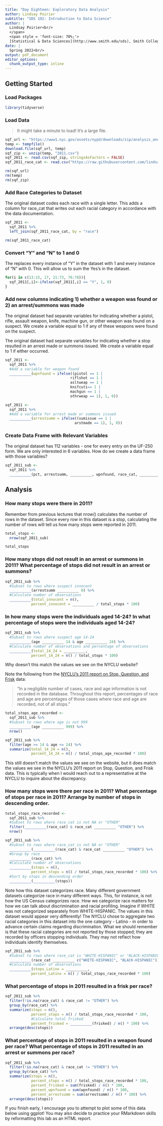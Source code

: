 ```yaml
---
title: "Day Eighteen: Exploratory Data Analysis"
author: Lindsay Poirier
subtitle: "SDS 192: Introduction to Data Science"
author: |
  Lindsay Poirier<br/>
  </span>
  <span style = 'font-size: 70%;'>
  [Statistical & Data Sciences](http://www.smith.edu/sds), Smith College<br/>
date: |
  Spring 2022<br/>
output: pdf_document
editor_options: 
  chunk_output_type: inline
---
```


## Getting Started

### Load Packages

```r
library(tidyverse)

```

### Load Data

> It might take a minute to load! It's a large file.

```r
sqf_url <- "https://www1.nyc.gov/assets/nypd/downloads/zip/analysis_and_planning/stop-question-frisk/sqf-2011-csv.zip"
temp <- tempfile()
download.file(sqf_url, temp)
sqf_zip <- unzip(temp, "2011.csv")
sqf_2011 <- read.csv(sqf_zip, stringsAsFactors = FALSE) 
sqf_2011_race_cat <- read.csv("https://raw.githubusercontent.com/lindsaypoirier/STS-101/master/Data/SQF/sqf_race_categories.csv", stringsAsFactors = FALSE) 

rm(sqf_url)
rm(temp)
rm(sqf_zip)
```

### Add Race Categories to Dataset

The original dataset codes each race with a single letter. This adds a column for race_cat that writes out each racial category in accordance with the data documentation.

```r
sqf_2011 <- 
  sqf_2011 %>% 
  left_join(sqf_2011_race_cat, by = "race")

rm(sqf_2011_race_cat)
```

### Convert "Y" and "N" to 1 and 0

The replaces every instance of "Y" in the dataset with 1 and every instance of "N" with 0. This will allow us to sum the Yes's in the dataset. 

```r
for(i in c(13:15, 17, 21:73, 76:78)){
  sqf_2011[,i]<-ifelse(sqf_2011[,i] == "Y", 1, 0)
}
```

### Add new columns indicating 1) whether a weapon was found or 2) an arrest/summons was made

The original dataset had separate variables for indicating whether a pistol, rifle, assault weapon, knife, machine gun, or other weapon was found on a suspect. We create a variable equal to 1 if any of these weapons were found on the suspect.

The original dataset had separate variables for indicating whether a stop resulted in an arrest made or summons issued. We create a variable equal to 1 if either occurred.

```r
sqf_2011 <- 
  sqf_2011 %>%
  #Add a variable for weapon found
  __________(wpnfound = ifelse((pistol == 1 | 
                              riflshot == 1 |
                              asltweap == 1 |
                              knifcuti== 1 |
                              machgun == 1 |
                              othrweap == 1), 1, 0))

sqf_2011 <- 
  sqf_2011 %>%
  #Add a variable for arrest made or summons issued
  __________(arrestsumm = ifelse((sumissue == 1 | 
                                arstmade == 1), 1, 0))
```

### Create Data Frame with Relevant Variables

The original dataset has 112 variables - one for every entry on the UF-250 form. We are only interested in 6 variables. How do we create a data frame with those variables?

```r
sqf_2011_sub <-
  sqf_2011 %>%
  __________(pct, arrestsumm, __________, wpnfound, race_cat, __________)
```

## Analysis

### How many stops were there in 2011? 

Remember from previous lectures that nrow() calculates the number of rows in the dataset. Since every row in this dataset is a stop, calculating the number of rows will tell us how many stops were reported in 2011. 

```r
total_stops <-
  nrow(sqf_2011_sub)

total_stops
```

### How many stops did not result in an arrest or summons in 2011? What percentage of stops did not result in an arrest or summons?

```r
sqf_2011_sub %>%
  #Subset to rows where suspect innocent
  __________(arrestsumm __________ 0) %>% 
  #Calculate number of observations
  __________(total_innocent = n(), 
            percent_innocent = __________ / total_stops * 100)
``` 

### In how many stops were the individuals aged 14-24? In what percentage of stops were the individuals aged 14-24? 

```r
sqf_2011_sub %>%
  #Subset to rows where suspect age 14-24
  __________(age __________ 14 & age __________ 24) %>% 
  #Calculate number of observations and percentage of observations
  __________(total_14_24 = __________, 
            percent_14_24 = n() / total_stops * 100)
```

Why doesn't this match the values we see on the NYCLU website?

Note the following from the [NYCLU's 2011 report on Stop, Question, and Frisk](https://www.nyclu.org/en/publications/report-nypd-stop-and-frisk-activity-2011-2012) data:

> "In a negligible number of cases, race and age information is not recorded in the database.  Throughout this report, percentages of race and age are percentages of those cases where race and age are recorded, not of all stops." 

```r
total_stops_age_recorded <-
  sqf_2011_sub %>%
  #Subset to rows where age is not 999
  __________(age __________ 999) %>% 
  nrow()

sqf_2011_sub %>%
  filter(age >= 14 & age <= 24) %>%
  summarize(total_14_24 = n(), 
            percent_14_24 = n() / total_stops_age_recorded * 100)
```

This still doesn't match the values we see on the website, but it does match the values we see in the NYCLU's 2011 report on Stop, Question, and Frisk data. This is typically when I would reach out to a representative at the NYCLU to inquire about the discrepancy.

### How many stops were there per race in 2011? What percentage of stops per race in 2011? Arrange by number of stops in descending order.

```r
total_stops_race_recorded <-
  sqf_2011_sub %>%
  #Subset to rows where race_cat is not NA or "OTHER"
  filter(__________(race_cat) & race_cat __________ "OTHER") %>% 
  nrow()

sqf_2011_sub %>%
  #Subset to rows where race_cat is not NA or "OTHER"
  __________(__________(race_cat) & race_cat __________ "OTHER") %>% 
  #Group by race
  __________(race_cat) %>% 
  #Calculate number of observations
  __________(stops = n(), 
            percent_stops = n() / total_stops_race_recorded * 100) %>%
  #Sort by stops in descending order
  __________(__________(stops)) 
```

Note how this dataset categorizes race. Many different government datasets categorize race in many different ways. This, for instance, is not how the US Census categorizes race. How we categorize race matters for how we can talk about discrimination and racial profiling. Imagine if WHITE was not categorized separately from WHITE-HISPANIC. The values in this dataset would appear very differently! The NYCLU chose to aggregate two racial categories in this dataset into the one category - Latino - in order to advance certain claims regarding discrimination. What we should remember is that these racial categories are not reported by those stopped; they are recorded by officers stopping individuals. They may not reflect how individuals identify themselves. 

```r
sqf_2011_sub %>%
  #Subset to rows where race_cat is "WHITE-HISPANIC" or "BLACK-HISPANIC"
  __________(race_cat __________ c("WHITE-HISPANIC", "BLACK-HISPANIC")) %>% 
  #Calculate number of observations
  __________(stops_Latinx = __________, 
            percent_Latinx = n() / total_stops_race_recorded * 100)
```

### What percentage of stops in 2011 resulted in a frisk per race?

```r
sqf_2011_sub %>%
  filter(!is.na(race_cat) & race_cat != "OTHER") %>%
  group_by(race_cat) %>%
  summarize(stops = n(),
            percent_stops = n() / total_stops_race_recorded * 100,
            #Calculate total frisked
            percent_frisked = __________(frisked) / n() * 100) %>% 
  arrange(desc(stops))
```

### What percentage of stops in 2011 resulted in a weapon found per race? What percentage of stops in 2011 resulted in an arrest or summons per race?

```r
sqf_2011_sub %>%
  filter(!is.na(race_cat) & race_cat != "OTHER") %>%
  group_by(race_cat) %>%
  summarize(stops = n(),
            percent_stops = n() / total_stops_race_recorded * 100,
            percent_frisked = sum(frisked) / n() * 100, 
            percent_wpnfound = sum(wpnfound) / n() * 100,
            percent_arrestsumm = sum(arrestsumm) / n() * 100) %>%
  arrange(desc(stops))
```



If you finish early, I encourage you to attempt to plot some of this data below using ggplot! You may also decide to practice your RMarkdown skills by reformatting this lab as an HTML report. 

```r

```

